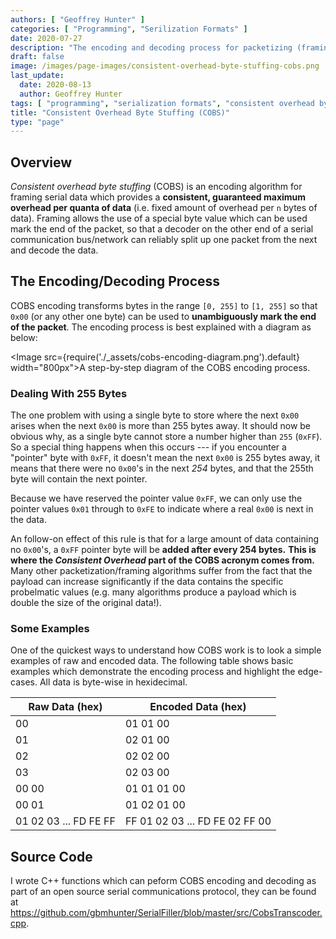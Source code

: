 ```yaml
---
authors: [ "Geoffrey Hunter" ]
categories: [ "Programming", "Serilization Formats" ]
date: 2020-07-27
description: "The encoding and decoding process for packetizing (framing) data using Consistent Overhead Byte Stuffing (COBS)."
draft: false
image: /images/page-images/consistent-overhead-byte-stuffing-cobs.png
last_update:
  date: 2020-08-13
  author: Geoffrey Hunter
tags: [ "programming", "serialization formats", "consistent overhead byte stuffing", "COBS", "C++", "encoding", "decoding", "packetizing", "framing" ]
title: "Consistent Overhead Byte Stuffing (COBS)"
type: "page"
---
```


## Overview

_Consistent overhead byte stuffing_ (COBS) is an encoding algorithm for framing serial data which provides a **consistent, guaranteed maximum overhead per quanta of data** (i.e. fixed amount of overhead per `n` bytes of data). Framing allows the use of a special byte value which can be used mark the end of the packet, so that a decoder on the other end of a serial communication bus/network can reliably split up one packet from the next and decode the data.

## The Encoding/Decoding Process

COBS encoding transforms bytes in the range `[0, 255]` to `[1, 255]` so that `0x00` (or any other one byte) can be used to **unambiguously mark the end of the packet**. The encoding process is best explained with a diagram as below:

<Image src={require('./_assets/cobs-encoding-diagram.png').default} width="800px">A step-by-step diagram of the COBS encoding process.</Image>

### Dealing With 255 Bytes

The one problem with using a single byte to store where the next `0x00` arises when the next `0x00` is more than 255 bytes away. It should now be obvious why, as a single byte cannot store a number higher than `255` (`0xFF`). So a special thing happens when this occurs --- if you encounter a "pointer" byte with `0xFF`, it doesn't mean the next `0x00` is 255 bytes away, it means that there were no `0x00`'s in the next *254* bytes, and that the 255th byte will contain the next pointer.

Because we have reserved the pointer value `0xFF`, we can only use the pointer values `0x01` through to `0xFE` to indicate where a real `0x00` is next in the data.

An follow-on effect of this rule is that for a large amount of data containing no `0x00`'s, a `0xFF` pointer byte will be **added after every 254 bytes.** **This is where the _Consistent Overhead_ part of the COBS acronym comes from.** Many other packetization/framing algorithms suffer from the fact that the payload can increase significantly if the data contains the specific probelmatic values (e.g. many algorithms produce a payload which is double the size of the original data!).

### Some Examples

One of the quickest ways to understand how COBS work is to look a simple examples of raw and encoded data. The following table shows basic examples which demonstrate the encoding process and highlight the edge-cases. All data is byte-wise in hexidecimal.

<table class="code">
  <thead>
    <th>Raw Data (hex)</th>   <th>Encoded Data (hex)</th>
  </thead>
  <tbody>
    <tr><td>00</td>       <td>01  01  00</td></tr>
    <tr><td>01</td>       <td>02  01  00</td></tr>
    <tr><td>02</td>       <td>02  02  00</td></tr>
    <tr><td>03</td>       <td>02  03  00</td></tr>
    <tr><td>00  00</td>   <td>01  01  01  00</td></tr>
    <tr><td>00  01</td>   <td>01  02  01  00</td></tr>
    <tr><td>01 02 03 ... FD FE FF</td>  <td>FF 01 02 03 ... FD FE 02 FF 00</td></tr>
  </tbody>
</table>

## Source Code

I wrote C++ functions which can peform COBS encoding and decoding as part of an open source serial communications protocol, they can be found at https://github.com/gbmhunter/SerialFiller/blob/master/src/CobsTranscoder.cpp.